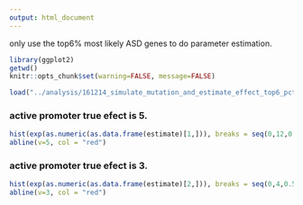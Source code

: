 ```yaml
---
output: html_document
---
```


only use the top6% most likely ASD genes to do parameter estimation. 

```r
library(ggplot2)
getwd()
knitr::opts_chunk$set(warning=FALSE, message=FALSE)
```


```r
load("../analysis/161214_simulate_mutation_and_estimate_effect_top6_pct_with_Noonan_brain_roadmap_union_1bp_overlap_using_synony_only_for_ASD_coding.Rdata")

```

### active promoter true efect is 5. 
```r
hist(exp(as.numeric(as.data.frame(estimate)[1,])), breaks = seq(0,12,0.5))
abline(v=5, col = "red")
```

### active promoter true efect is 3. 
```r
hist(exp(as.numeric(as.data.frame(estimate)[2,])), breaks = seq(0,4,0.5))
abline(v=3, col = "red")
```